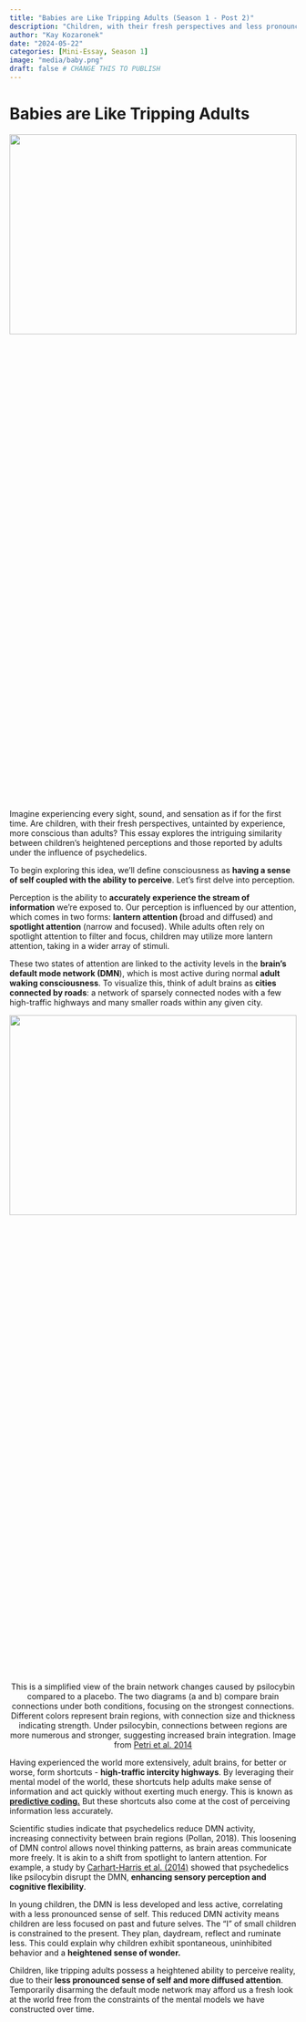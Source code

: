 ```yaml
---
title: "Babies are Like Tripping Adults (Season 1 - Post 2)"
description: "Children, with their fresh perspectives and less pronounced sense of self, possess a heightened ability to perceive reality similar to adults under the influence of psychedelics."
author: "Kay Kozaronek"
date: "2024-05-22"
categories: [Mini-Essay, Season 1]
image: "media/baby.png"
draft: false # CHANGE THIS TO PUBLISH
---
```


# Babies are Like Tripping Adults

<p>
    <center>
        <img src="media/baby.png"
        width="100%" height="30%">
    </center>
</p>

Imagine experiencing every sight, sound, and sensation as if for the first time. Are children, with their fresh perspectives, untainted by experience, more conscious than adults? This essay explores the intriguing similarity between children's heightened perceptions and those reported by adults under the influence of psychedelics.

To begin exploring this idea, we'll define consciousness as **having a sense of self coupled with the ability to perceive**. Let's first delve into perception.

Perception is the ability to **accurately experience the stream of information** we're exposed to. Our perception is influenced by our attention, which comes in two forms: **lantern attention (**broad and diffused) and **spotlight attention** (narrow and focused). While adults often rely on spotlight attention to filter and focus, children may utilize more lantern attention, taking in a wider array of stimuli.

These two states of attention are linked to the activity levels in the **brain's default mode network (DMN**), which is most active during normal **adult waking consciousness**. To visualize this, think of adult brains as **cities connected by roads**: a network of sparsely connected nodes with a few high-traffic highways and many smaller roads within any given city.

<p>
    <center>
        <img src="media/psilocybin.png" width="100%" height="30%">
        <figcaption>
            This is a simplified view of the brain network changes caused by psilocybin compared to a placebo. The two diagrams (a and b) compare brain connections under both conditions, focusing on the strongest connections. Different colors represent brain regions, with connection size and thickness indicating strength. Under psilocybin, connections between regions are more numerous and stronger, suggesting increased brain integration. Image from [Petri et al. 2014](https://royalsocietypublishing.org/doi/epdf/10.1098/rsif.2014.0873)
        </figcaption>
    </center>
</p>


Having experienced the world more extensively, adult brains, for better or worse, form shortcuts - **high-traffic intercity highways**. By leveraging their mental model of the world, these shortcuts help adults make sense of information and act quickly without exerting much energy. This is known as [**predictive coding.**](https://en.wikipedia.org/wiki/Predictive_coding) But these shortcuts also come at the cost of perceiving information less accurately. 

Scientific studies indicate that psychedelics reduce DMN activity, increasing connectivity between brain regions (Pollan, 2018). This loosening of DMN control allows novel thinking patterns, as brain areas communicate more freely. It is akin to a shift from spotlight to lantern   attention. For example, a study by [Carhart-Harris et al. (2014)](https://www.frontiersin.org/articles/10.3389/fnhum.2014.00020/full) showed that psychedelics like psilocybin disrupt the DMN, **enhancing sensory perception and cognitive flexibility**.

In young children, the DMN is less developed and less active, correlating with a less pronounced sense of self. This reduced DMN activity means children are less focused on past and future selves. The “I” of small children is constrained to the present. They plan, daydream, reflect and ruminate less. This could explain why children exhibit spontaneous, uninhibited behavior and a **heightened sense of wonder.**

Children, like tripping adults possess a heightened ability to perceive reality, due to their **less pronounced sense of self and more diffused attention**. Temporarily disarming the default mode network may afford us a fresh look at the world free from the constraints of the mental models we have constructed over time.

